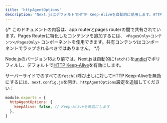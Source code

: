 ```yaml
---
title: 'httpAgentOptions'
description: 'Next.jsはデフォルトでHTTP Keep-Aliveを自動的に使用します。HTTP Keep-Aliveを無効にする方法について、こちらを参照してください。'
---
```


{/* このドキュメントの内容は、app routerとpages routerの間で共有されています。Pages Routerに特化したコンテンツを追加するには、 `<PagesOnly>コンテンツ</PagesOnly>` コンポーネントを使用できます。共有コンテンツはコンポーネントでラップされるべきではありません。 */}

Node.jsのバージョン18より前では、Next.jsは自動的に`fetch()`を[undici](/docs/architecture/supported-browsers#polyfills)でポリフィルし、デフォルトで[HTTP Keep-Alive](https://developer.mozilla.org/docs/Web/HTTP/Headers/Keep-Alive)を有効にします。

サーバーサイドでのすべての`fetch()`呼び出しに対してHTTP Keep-Aliveを無効にするには、`next.config.js`を開き、`httpAgentOptions`設定を追加してください：

```js title="next.config.js"
module.exports = {
  httpAgentOptions: {
    keepAlive: false, // Keep-Aliveを無効にします
  },
}
```